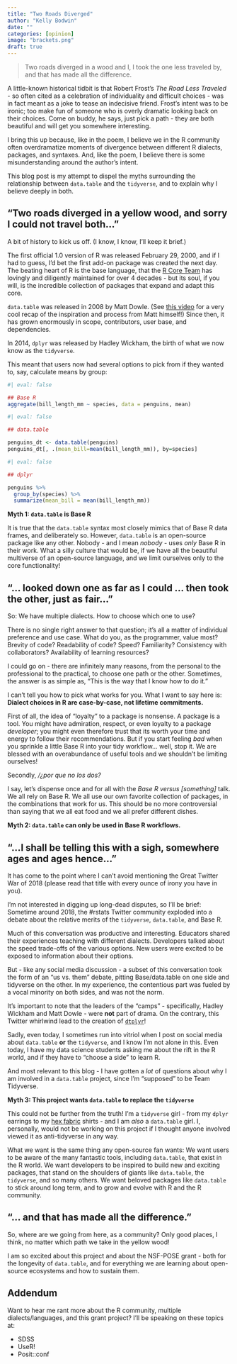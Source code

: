 ```yaml
---
title: "Two Roads Diverged"
author: "Kelly Bodwin"
date: ""
categories: [opinion]
image: "brackets.png"
draft: true
---
```


> Two roads diverged in a wood and I, I took the one less traveled by, and that has made all the difference.

A little-known historical tidbit is that Robert Frost's *The Road Less Traveled* - so often cited as a celebration of individuality and difficult choices - was in fact meant as a joke to tease an indecisive friend. Frost's intent was to be ironic; too make fun of someone who is overly dramatic looking back on their choices. Come on buddy, he says, just pick a path - they are both beautiful and will get you somewhere interesting.

I bring this up because, like in the poem, I believe we in the R community often overdramatize moments of divergence between different R dialects, packages, and syntaxes.  And, like the poem, I believe there is some misunderstanding around the author's intent.

This blog post is my attempt to dispel the myths surrounding the relationship between `data.table` and the `tidyverse`, and to explain why I believe deeply in both.


## "Two roads diverged in a yellow wood, and sorry I could not travel both..."

A bit of history to kick us off.  (I know, I know, I'll keep it brief.)

The first official 1.0 version of R was released February 29, 2000, and if I had to guess, I'd bet the first add-on package was created the next day.  The beating heart of R is the base language, that the [R Core Team](https://www.r-project.org/contributors.html) has lovingly and diligently maintained for over 4 decades - but its soul, if you will, is the incredible collection of packages that expand and adapt this core.

`data.table` was released in 2008 by Matt Dowle.  (See [this video](https://www.youtube.com/watch?v=qLrdYhizEMg&list=PLVbc3u2JFaS5G0khczlZXsHShVGoyIO_c) for a very cool recap of the inspiration and process from Matt himself!)  Since then, it has grown enormously in scope, contributors, user base, and dependencies.

In 2014, `dplyr` was released by Hadley Wickham, the birth of what we now know as the `tidyverse`.

This meant that users now had several options to pick from if they wanted to, say, calculate means by group:

```r
#| eval: false

## Base R
aggregate(bill_length_mm ~ species, data = penguins, mean)
```

```r
#| eval: false

## data.table

penguins_dt <- data.table(penguins)
penguins_dt[, .(mean_bill=mean(bill_length_mm)), by=species]

```

```r
#| eval: false

## dplyr

penguins %>%
  group_by(species) %>%
  summarize(mean_bill = mean(bill_length_mm))

```


**Myth 1: `data.table` is Base R**

It is true that the `data.table` syntax most closely mimics that of Base R data frames, and deliberately so.  However, `data.table` is an open-source package like any other.  Nobody - and I mean *nobody* - uses *only* Base R in their work.  What a silly culture that would be, if we have all the beautiful multiverse of an open-source language, and we limit ourselves only to the core functionality!


## "... looked down one as far as I could ... then took the other, just as fair..."

So: We have multiple dialects.  How to choose which one to use?

There is no single right answer to that question; it's all a matter of individual preference and use case.  What do you, as the programmer, value most?  Brevity of code?  Readability of code?  Speed?  Familiarity?  Consistency with collaborators?  Availability of learning resources?

I could go on - there are infinitely many reasons, from the personal to the professional to the practical, to choose one path or the other.  Sometimes, the answer is as simple as, "This is the way that I know how to do it."

I can't tell you how to pick what works for you.  What I want to say here is: **Dialect choices in R are case-by-case, not lifetime commitments.**

First of all, the idea of "loyalty" to a package is nonsense.  A package is a tool.  You might have admiration, respect, or even loyalty to a package *developer*; you might even therefore trust that its worth your time and energy to follow their recommendations.  But if you start feeling *bad* when you sprinkle a little Base R into your tidy workflow... well, stop it.  We are blessed with an overabundance of useful tools and we shouldn't be limiting ourselves!

Secondly, */\¿por que no los dos?*  


I say, let's dispense once and for all with the *Base R versus [something]* talk.  We all rely on Base R.  We all use our own favorite collection of packages, in the combinations that work for us.  This should be no more controversial than saying that we all eat food and we all prefer different dishes.

**Myth 2: `data.table` can only be used in Base R workflows.**







## "...I shall be telling this with a sigh, somewhere ages and ages hence..."

It has come to the point where I can't avoid mentioning the Great Twitter War of 2018 (please read that title with every ounce of irony you have in you).

I'm not interested in digging up long-dead disputes, so I'll be brief:  Sometime around 2018, the #rstats Twitter community exploded into a debate about the relative merits of the `tidyverse`, `data.table`, and Base R.

Much of this conversation was productive and interesting.  Educators shared their experiences teaching with different dialects.  Developers talked about the speed trade-offs of the various options.  New users were excited to be exposed to information about their options.

But - like any social media discussion - a subset of this conversation took the form of an "us vs. them" debate, pitting Base/data.table on one side and tidyverse on the other.  In my experience, the contentious part was fueled by a vocal minority on both sides, and was not the norm.

It's important to note that the leaders of the "camps" - specifically, Hadley Wickham and Matt Dowle - were **not** part of drama.  On the contrary, this Twitter whirlwind lead to the creation of [`dtplyr`]()!

Sadly, even today, I sometimes run into vitriol when I post on social media about `data.table` **or** the `tidyverse`, and I know I'm not alone in this.  Even today, I have my data science students asking me about the rift in the R world, and if they have to "choose a side" to learn R.  

And most relevant to this blog - I have gotten a *lot* of questions about why I am involved in a `data.table` project, since I'm "supposed" to be Team Tidyverse.

**Myth 3: This project wants `data.table` to replace the `tidyverse`**

This could not be further from the truth!  I'm a `tidyverse` girl - from my `dplyr` earrings to my [hex fabric]() shirts - and I am *also* a `data.table` girl.  I, personally, would not be working on this project if I thought anyone involved viewed it as anti-tidyverse in any way.

What we want is the same thing any open-source fan wants:  We want users to be aware of the many fantastic tools, including `data.table`, that exist in the R world. We want developers to be inspired to build new and exciting packages, that stand on the shoulders of giants like `data.table`, the `tidyverse`, and so many others.  We want beloved packages like `data.table` to stick around long term, and to grow and evolve with R and the R community.


## "... and that has made all the difference."

So, where are we going from here, as a community?  Only good places, I think, no matter which path we take in the yellow wood!

I am so excited about this project and about the NSF-POSE grant - both for the longevity of `data.table`, and for everything we are learning about open-source ecosystems and how to sustain them.



## Addendum{.smaller}

Want to hear me rant more about the R community, multiple dialects/languages, and this grant project?  I'll be speaking on these topics at:

* SDSS
* UseR! 
* Posit::conf







